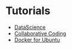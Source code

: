 
# Tutorials

- [DataScience](/guides/tutorials/datascience)
- [Collaborative Coding](/guides/tutorials/git-github)
- [Docker for Ubuntu](/guides/tutorials/docker-ubuntu)

